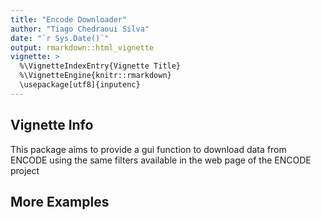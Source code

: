 ```yaml
---
title: "Encode Downloader"
author: "Tiago Chedraoui Silva"
date: "`r Sys.Date()`"
output: rmarkdown::html_vignette
vignette: >
  %\VignetteIndexEntry{Vignette Title}
  %\VignetteEngine{knitr::rmarkdown}
  \usepackage[utf8]{inputenc}
---
```


## Vignette Info
This package aims to provide a gui function to download data from ENCODE using the same filters available in the web page of the ENCODE project



## More Examples

